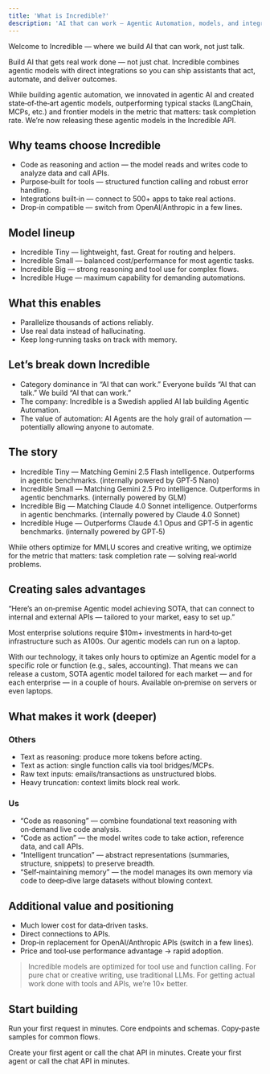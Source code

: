 ```yaml
---
title: 'What is Incredible?'
description: 'AI that can work — Agentic Automation, models, and integrations'
---
```


Welcome to Incredible — where we build AI that can work, not just talk.

Build AI that gets real work done — not just chat. Incredible combines agentic models with direct integrations so you can ship assistants that act, automate, and deliver outcomes.

While building agentic automation, we innovated in agentic AI and created state‑of‑the‑art agentic models, outperforming typical stacks (LangChain, MCPs, etc.) and frontier models in the metric that matters: task completion rate. We’re now releasing these agentic models in the Incredible API.

## Why teams choose Incredible

- Code as reasoning and action — the model reads and writes code to analyze data and call APIs.
- Purpose‑built for tools — structured function calling and robust error handling.
- Integrations built‑in — connect to 500+ apps to take real actions.
- Drop‑in compatible — switch from OpenAI/Anthropic in a few lines.

## Model lineup

- Incredible Tiny — lightweight, fast. Great for routing and helpers.
- Incredible Small — balanced cost/performance for most agentic tasks.
- Incredible Big — strong reasoning and tool use for complex flows.
- Incredible Huge — maximum capability for demanding automations.

## What this enables

- Parallelize thousands of actions reliably.
- Use real data instead of hallucinating.
- Keep long‑running tasks on track with memory.

## Let’s break down Incredible

- Category dominance in “AI that can work.” Everyone builds “AI that can talk.” We build “AI that can work.”
- The company: Incredible is a Swedish applied AI lab building Agentic Automation.
- The value of automation: AI Agents are the holy grail of automation — potentially allowing anyone to automate.

## The story

- Incredible Tiny — Matching Gemini 2.5 Flash intelligence. Outperforms in agentic benchmarks. (internally powered by GPT‑5 Nano)
- Incredible Small — Matching Gemini 2.5 Pro intelligence. Outperforms in agentic benchmarks. (internally powered by GLM)
- Incredible Big — Matching Claude 4.0 Sonnet intelligence. Outperforms in agentic benchmarks. (internally powered by Claude 4.0 Sonnet)
- Incredible Huge — Outperforms Claude 4.1 Opus and GPT‑5 in agentic benchmarks. (internally powered by GPT‑5)

While others optimize for MMLU scores and creative writing, we optimize for the metric that matters: task completion rate — solving real‑world problems.

## Creating sales advantages

<Callout>
“Here’s an on‑premise Agentic model achieving SOTA, that can connect to internal and external APIs — tailored to your market, easy to set up.”

Most enterprise solutions require $10m+ investments in hard‑to‑get infrastructure such as A100s. Our agentic models can run on a laptop.
</Callout>

With our technology, it takes only hours to optimize an Agentic model for a specific role or function (e.g., sales, accounting). That means we can release a custom, SOTA agentic model tailored for each market — and for each enterprise — in a couple of hours. Available on‑premise on servers or even laptops.

## What makes it work (deeper)

### Others

- Text as reasoning: produce more tokens before acting.
- Text as action: single function calls via tool bridges/MCPs.
- Raw text inputs: emails/transactions as unstructured blobs.
- Heavy truncation: context limits block real work.

### Us

- “Code as reasoning” — combine foundational text reasoning with on‑demand live code analysis.
- “Code as action” — the model writes code to take action, reference data, and call APIs.
- “Intelligent truncation” — abstract representations (summaries, structure, snippets) to preserve breadth.
- “Self‑maintaining memory” — the model manages its own memory via code to deep‑dive large datasets without blowing context.

## Additional value and positioning

- Much lower cost for data‑driven tasks.
- Direct connections to APIs.
- Drop‑in replacement for OpenAI/Anthropic APIs (switch in a few lines).
- Price and tool‑use performance advantage → rapid adoption.

> Incredible models are optimized for tool use and function calling. For pure chat or creative writing, use traditional LLMs. For getting actual work done with tools and APIs, we’re 10× better.

## Start building

Run your first request in minutes. Core endpoints and schemas. Copy‑paste samples for common flows.

<Card title="Quickstart" icon="rocket" href="/quickstart">
  Create your first agent or call the chat API in minutes.
</Card>
<Card title="Quickstart" icon="rocket" href="/quickstart">
  Create your first agent or call the chat API in minutes.
</Card>

